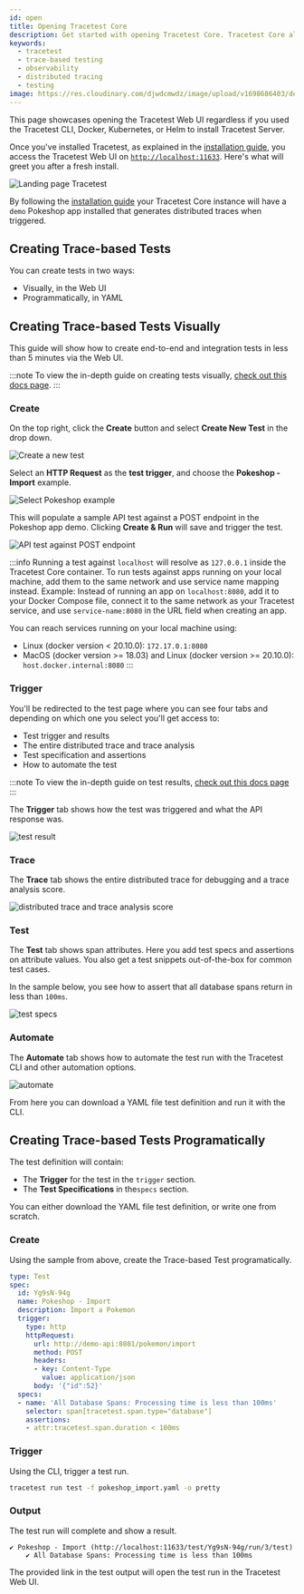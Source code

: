 ```yaml
---
id: open
title: Opening Tracetest Core
description: Get started with opening Tracetest Core. Tracetest Core allows you to quickly build integration and end-to-end tests, powered by your OpenTelemetry traces. Learn how to get started with creating tests once you open Tracetest.
keywords:
  - tracetest
  - trace-based testing
  - observability
  - distributed tracing
  - testing
image: https://res.cloudinary.com/djwdcmwdz/image/upload/v1698686403/docs/Blog_Thumbnail_14_rsvkmo.jpg
---
```


This page showcases opening the Tracetest Web UI regardless if you used the Tracetest CLI, Docker, Kubernetes, or Helm to install Tracetest Server.

Once you've installed Tracetest, as explained in the [installation guide](./installation.mdx), you access the Tracetest Web UI on [`http://localhost:11633`](http://localhost:11633). Here's what will greet you after a fresh install.

![Landing page Tracetest](https://res.cloudinary.com/djwdcmwdz/image/upload/v1688474565/docs/screely-1688474539641_kbhvvc.png)

By following the [installation guide](./installation.mdx) your Tracetest Core instance will have a `demo` Pokeshop app installed that generates distributed traces when triggered.

## Creating Trace-based Tests

You can create tests in two ways:

- Visually, in the Web UI
- Programmatically, in YAML

## Creating Trace-based Tests Visually

This guide will show how to create end-to-end and integration tests in less than 5 minutes via the Web UI.

:::note
To view the in-depth guide on creating tests visually, [check out this docs page](/web-ui/creating-tests).
:::

### Create

On the top right, click the **Create** button and select **Create New Test** in the drop down.

![Create a new test](https://res.cloudinary.com/djwdcmwdz/image/upload/v1688475179/docs/screely-1688475174365_ckq3cn.png)

Select an **HTTP Request** as the **test trigger**, and choose the **Pokeshop - Import** example.

![Select Pokeshop example](https://res.cloudinary.com/djwdcmwdz/image/upload/v1688475514/docs/screely-1688475510090_r6hqmx.png)

This will populate a sample API test against a POST endpoint in the Pokeshop app demo. Clicking **Create & Run** will save and trigger the test.

![API test against POST endpoint](https://res.cloudinary.com/djwdcmwdz/image/upload/v1688475680/docs/screely-1688475676524_vvtxsu.png)

:::info
Running a test against `localhost` will resolve as `127.0.0.1` inside the Tracetest Core container. To run tests against apps running on your local machine, add them to the same network and use service name mapping instead. Example: Instead of running an app on `localhost:8080`, add it to your Docker Compose file, connect it to the same network as your Tracetest service, and use `service-name:8080` in the URL field when creating an app.

You can reach services running on your local machine using:

- Linux (docker version < 20.10.0): `172.17.0.1:8080`
- MacOS (docker version >= 18.03) and Linux (docker version >= 20.10.0): `host.docker.internal:8080`
:::

### Trigger

You'll be redirected to the test page where you can see four tabs and depending on which one you select you'll get access to:

- Test trigger and results
- The entire distributed trace and trace analysis
- Test specification and assertions
- How to automate the test

:::note
To view the in-depth guide on test results, [check out this docs page](../../web-ui/test-results)
:::

The **Trigger** tab shows how the test was triggered and what the API response was.

![test result](https://res.cloudinary.com/djwdcmwdz/image/upload/v1688476389/docs/screely-1688476384678_edcsgx.png)

### Trace

The **Trace** tab shows the entire distributed trace for debugging and a trace analysis score.

![distributed trace and trace analysis score](https://res.cloudinary.com/djwdcmwdz/image/upload/v1688476460/docs/screely-1688476455986_q24aa2.png)

### Test

The **Test** tab shows span attributes. Here you add test specs and assertions on attribute values. You also get a test snippets out-of-the-box for common test cases.

In the sample below, you see how to assert that all database spans return in less than `100ms`.

![test specs](https://res.cloudinary.com/djwdcmwdz/image/upload/v1688476657/docs/screely-1688476653521_omxe4r.png)

### Automate

The **Automate** tab shows how to automate the test run with the Tracetest CLI and other automation options.

![automate](https://res.cloudinary.com/djwdcmwdz/image/upload/v1688564019/docs/screely-1688564011617_n5pizv.png)

From here you can download a YAML file test definition and run it with the CLI.

## Creating Trace-based Tests Programatically

The test definition will contain:

- The **Trigger** for the test in the `trigger` section.
- The **Test Specifications** in the`specs` section.

You can either download the YAML file test definition, or write one from scratch.

### Create

Using the sample from above, create the Trace-based Test programatically.

```yaml title="pokeshop_import.yaml"
type: Test
spec:
  id: Yg9sN-94g
  name: Pokeshop - Import
  description: Import a Pokemon
  trigger:
    type: http
    httpRequest:
      url: http://demo-api:8081/pokemon/import
      method: POST
      headers:
      - key: Content-Type
        value: application/json
      body: '{"id":52}'
  specs:
  - name: 'All Database Spans: Processing time is less than 100ms'
    selector: span[tracetest.span.type="database"]
    assertions:
    - attr:tracetest.span.duration < 100ms
```

### Trigger

Using the CLI, trigger a test run.

```bash title="Terminal"
tracetest run test -f pokeshop_import.yaml -o pretty
```

### Output

The test run will complete and show a result.

```text title="Output"
✔ Pokeshop - Import (http://localhost:11633/test/Yg9sN-94g/run/3/test)
	✔ All Database Spans: Processing time is less than 100ms
```

The provided link in the test output will open the test run in the Tracetest Web UI.
